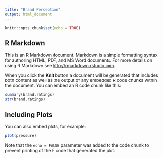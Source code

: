 ---
title: "Brand Perception"
output: html_document
---

```{r setup, include=FALSE}
knitr::opts_chunk$set(echo = TRUE)
```

## R Markdown

This is an R Markdown document. Markdown is a simple formatting syntax for authoring HTML, PDF, and MS Word documents. For more details on using R Markdown see <http://rmarkdown.rstudio.com>.

When you click the **Knit** button a document will be generated that includes both content as well as the output of any embedded R code chunks within the document. You can embed an R code chunk like this:

```{r cars}
summary(brand.ratings)
str(brand.ratings)
```

## Including Plots

You can also embed plots, for example:

```{r pressure, echo=FALSE, fig.width=6, fig.height=2.5}
plot(pressure)
```

Note that the `echo = FALSE` parameter was added to the code chunk to prevent printing of the R code that generated the plot.
